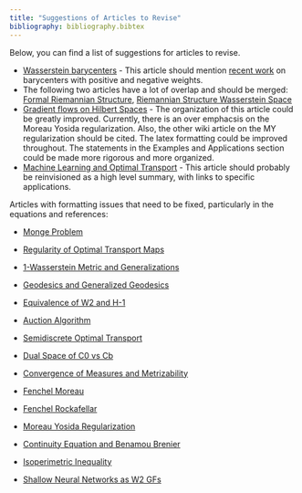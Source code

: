 ```yaml
---
title: "Suggestions of Articles to Revise"
bibliography: bibliography.bibtex
---
```


Below, you can find a list of suggestions for articles to revise.

-   [Wasserstein barycenters](Wasserstein_Barycenters.qmd) - This article should mention [recent work](https://arxiv.org/abs/2411.06838) on barycenters with positive and negative weights.
- The following two articles have a lot of overlap and should be merged: [Formal Riemannian Structure](RiemannianStructureOriginal.qmd), [Riemannian Structure Wasserstein Space](Riemannian_Structure_Wasserstein_Space.qmd)
-   [Gradient flows on Hilbert Spaces](GFHilbert.qmd) - The organization of this article could be greatly improved. Currently, there is an over emphacsis on the Moreau Yosida regularization. Also, the other wiki article on the MY regularization should be cited. The latex formatting could be improved throughout. The statements in the Examples and Applications section could be made more rigorous and more organized.
- [Machine Learning and Optimal Transport](MachineLearning.qmd) - This article should probably be reinvisioned as a high level summary, with links to specific applications.

Articles with formatting issues that need to be fixed, particularly in the equations and references: 

- [Monge Problem](Monge.qmd) 

- [Regularity of Optimal Transport Maps](RegularityOTMap.qmd)

- [1-Wasserstein Metric and Generalizations](1Wasserstein.qmd)

- [Geodesics and Generalized Geodesics](GeoGenGeo.qmd)

- [Equivalence of W2 and H-1](W2Hm1.qmd)

- [Auction Algorithm](AuctionAlgorithm.qmd)

- [Semidiscrete Optimal Transport](Semidiscrete.qmd)

- [Dual Space of C0 vs Cb](DualSpaceCtsFns.qmd)

- [Convergence of Measures and Metrizability](ConvergenceMetrizability.qmd)

- [Fenchel Moreau](FenchelMoreau.qmd)

- [Fenchel Rockafellar](FenchelRockafellar.qmd)

- [Moreau Yosida Regularization](MoreauYosida.qmd)

- [Continuity Equation and Benamou Brenier](CtyEqn.qmd)

- [Isoperimetric Inequality](Isoperimetric.qmd)

- [Shallow Neural Networks as W2 GFs](ShallowNeuralNetworks.qmd)
